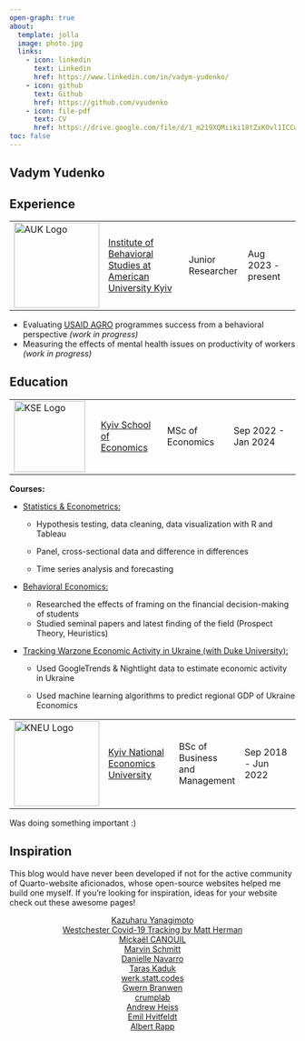 ```yaml
---
open-graph: true
about:
  template: jolla
  image: photo.jpg
  links:
    - icon: linkedin
      text: Linkedin
      href: https://www.linkedin.com/in/vadym-yudenko/
    - icon: github
      text: Github
      href: https://github.com/vyudenko
    - icon: file-pdf
      text: CV
      href: https://drive.google.com/file/d/1_m219XQMiiki18tZxKOvl1ICCw9h1jRe/view?usp=sharing
toc: false
---
```


## Vadym Yudenko

::: column-body-outset
## Experience

|                                                       |                                                                                       |                   |                    |
|----------------|--------------------------|----------------|----------------|
| ![AUK Logo](auk_logo.svg){alt="AUK Logo" width="150"} | [Institute of Behavioral Studies at American University Kyiv](https://auk.edu.ua/en/) | Junior Researcher | Aug 2023 - present |

::: {.callout-tip title="AUK projects" collapse="true" icon="false" style="text-align: left;"}
-   Evaluating [USAID AGRO](https://www.usaid.gov/ukraine/agriculture-resilience-initiative-agri-ukraine) programmes success from a behavioral perspective *(work in progress)*
-   Measuring the effects of mental health issues on productivity of workers *(work in progress)*
:::

## Education

|                                                       |                                             |                  |                     |
|----------------------|-----------------|-----------------|-----------------|
| ![KSE Logo](kse_logo.jpg){alt="KSE Logo" width="125"} | [Kyiv School of Economics](https://kse.ua/) | MSc of Economics | Sep 2022 - Jan 2024 |

::: {.callout-tip title="KSE" collapse="true" icon="false" style="text-align: left;"}
**Courses:**

-   [Statistics & Econometrics:]{.underline}

    -   Hypothesis testing, data cleaning, data visualization with R and Tableau

    -   Panel, cross-sectional data and difference in differences

    -   Time series analysis and forecasting

-   [Behavioral Economics:]{.underline}

    -   Researched the effects of framing on the financial decision-making of students
    -   Studied seminal papers and latest finding of the field (Prospect Theory, Heuristics)

-   [Tracking Warzone Economic Activity in Ukraine (with [Duke University](https://duke.edu/)):]{.underline}

    -   Used GoogleTrends & Nightlight data to estimate economic activity in Ukraine

    -   Used machine learning algorithms to predict regional GDP of Ukraine Economics
:::

|                                                          |                                                               |                                |                     |
|-------------------|--------------------|-----------------|-----------------|
| ![KNEU Logo](kneu_logo.png){alt="KNEU Logo" width="150"} | [Kyiv National Economics University](https://kneu.edu.ua/en/) | BSc of Business and Management | Sep 2018 - Jun 2022 |

::: {.callout-tip title="KNEU" collapse="true" icon="false" style="text-align: left;"}
Was doing something important :)
:::

## Inspiration

This blog would have never been developed if not for the active community of Quarto-website aficionados, whose open-source websites helped me build one myself. If you're looking for inspiration, ideas for your website check out these awesome pages!

::: {.callout-warning title="Blogs" collapse="true" icon="false" style="text-align: left;"}
::: {style="text-align: center"}
[Kazuharu Yanagimoto](https://kazuyanagimoto.com/) <br> [Westchester Covid-19 Tracking by Matt Herman](https://westchester-covid.mattherman.info/) <br> [Mickaël CANOUIL](https://mickael.canouil.fr/) <br> [Marvin Schmitt](https://www.marvinschmitt.com/) <br> [Danielle Navarro](https://djnavarro.net/) <br> [Taras Kaduk](https://taraskaduk.com/) <br> [werk.statt.codes](https://werk.statt.codes/) <br> [Gwern Branwen](https://gwern.net/index) <br> [crumplab](https://www.crumplab.com/) <br> [Andrew Heiss](https://www.andrewheiss.com/) <br> [Emil Hvitfeldt](https://www.emilhvitfeldt.com/) <br> [Albert Rapp](https://albert-rapp.de/) <br>
:::
:::
:::
